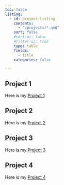 ```yaml
---
toc: false
listing: 
  - id: project-listing
    contents: 
      - "/projects/*.qmd"  
    sort: false
    #sort-ui: false 
    #filter-ui: true
    type: table
    fields: 
      - title
    categories: false

---
```


## Project 1 

Here is my [Project 1](/Project1.qmd)

## Project 2

Here is my [Project 2](/Project2.qmd)

## Project 3 

Here is my [Project 3](/Project3.qmd)

## Project 4

Here is my [Project 4](/Project4.qmd)


